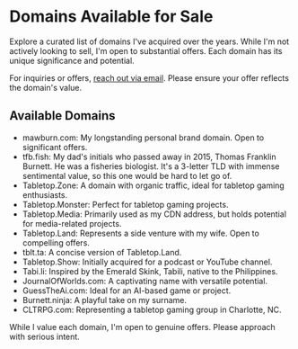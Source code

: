 
# Domains Available for Sale

Explore a curated list of domains I've acquired over the years. While I'm not actively looking to sell, I'm open to substantial offers. Each domain has its unique significance and potential.

For inquiries or offers, [reach out via email](mailto:mawburn7+domains@gmail.com?subject=Domains%20for%20Sale). Please ensure your offer reflects the domain's value.

## Available Domains

- <Domain>mawburn.com:</Domain> My longstanding personal brand domain. Open to significant offers.
- <Domain>tfb.fish:</Domain> My dad's initials who passed away in 2015, Thomas Franklin Burnett. He was a fisheries biologist. It's a 3-letter TLD with immense sentimental value, so this one would be hard to let go of.
- <Domain>Tabletop.Zone:</Domain> A domain with organic traffic, ideal for tabletop gaming enthusiasts.
- <Domain>Tabletop.Monster:</Domain> Perfect for tabletop gaming projects.
- <Domain>Tabletop.Media:</Domain> Primarily used as my CDN address, but holds potential for media-related projects.
- <Domain>Tabletop.Land:</Domain> Represents a side venture with my wife. Open to compelling offers.
- <Domain>tblt.ta:</Domain> A concise version of Tabletop.Land.
- <Domain>Tabletop.Show:</Domain> Initially acquired for a podcast or YouTube channel.
- <Domain>Tabi.li:</Domain> Inspired by the Emerald Skink, Tabili, native to the Philippines.
- <Domain>JournalOfWorlds.com:</Domain> A captivating name with versatile potential.
- <Domain>GuessTheAi.com:</Domain> Ideal for an AI-based game or project.
- <Domain>Burnett.ninja:</Domain> A playful take on my surname.
- <Domain>CLTRPG.com:</Domain> Representing a tabletop gaming group in Charlotte, NC.

While I value each domain, I'm open to genuine offers. Please approach with serious intent.
